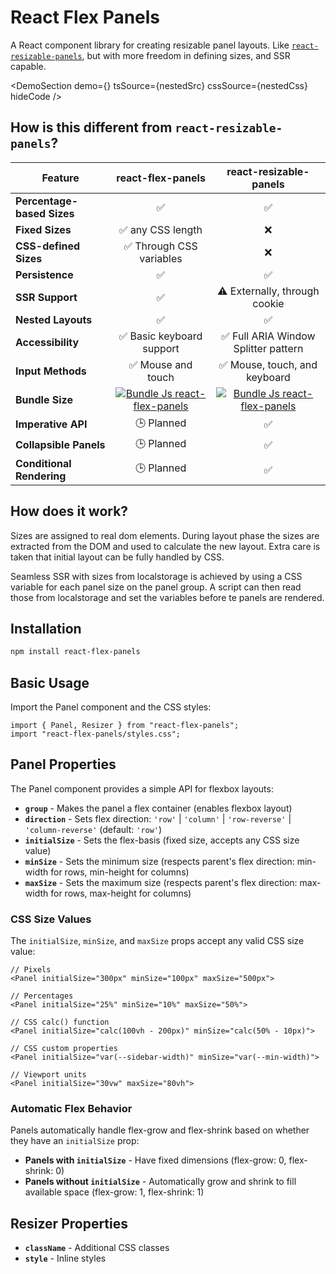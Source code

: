 
# React Flex Panels

A React component library for creating resizable panel layouts. Like [`react-resizable-panels`](https://github.com/bvaughn/react-resizable-panels), but with more freedom in defining sizes, and SSR capable.

<DemoSection
  demo={<NestedDemo />}
  tsSource={nestedSrc}
  cssSource={nestedCss}
  hideCode
/>

## How is this different from `react-resizable-panels`?

| Feature                    |                                                        react-flex-panels                                                         |                                                           react-resizable-panels                                                           |
| -------------------------- | :------------------------------------------------------------------------------------------------------------------------------: | :----------------------------------------------------------------------------------------------------------------------------------------: |
| **Percentage-based Sizes** |                                                                ✅                                                                |                                                                     ✅                                                                     |
| **Fixed Sizes**            |                                                        ✅ any CSS length                                                         |                                                                     ❌                                                                     |
| **CSS-defined Sizes**      |                                                     ✅ Through CSS variables                                                     |                                                                     ❌                                                                     |
| **Persistence**            |                                                                ✅                                                                |                                                                     ✅                                                                     |
| **SSR Support**            |                                                                ✅                                                                |                                                       ⚠️ Externally, through cookie                                                        |
| **Nested Layouts**         |                                                                ✅                                                                |                                                                     ✅                                                                     |
| **Accessibility**          |                                                    ✅ Basic keyboard support                                                     |                                                    ✅ Full ARIA Window Splitter pattern                                                    |
| **Input Methods**          |                                                        ✅ Mouse and touch                                                        |                                                       ✅ Mouse, touch, and keyboard                                                        |
| **Bundle Size**            | [![Bundle Js react-flex-panels](https://deno.bundlejs.com/badge?q=react-flex-panels)](https://bundlejs.com/?q=react-flex-panels) | [![Bundle Js react-flex-panels](https://deno.bundlejs.com/badge?q=react-resizable-panels)](https://bundlejs.com/?q=react-resizable-panels) |
| **Imperative API**         |                                                            🕒 Planned                                                            |                                                                     ✅                                                                     |
| **Collapsible Panels**     |                                                            🕒 Planned                                                            |                                                                     ✅                                                                     |
| **Conditional Rendering**  |                                                            🕒 Planned                                                            |                                                                     ✅                                                                     |

## How does it work?

Sizes are assigned to real dom elements. During layout phase the sizes are extracted from the DOM and used to calculate the new layout. Extra care is taken that initial layout can be fully handled by CSS.

Seamless SSR with sizes from localstorage is achieved by using a CSS variable for each panel size on the panel group. A script can then read those from localstorage and set the variables before te panels are rendered.

## Installation

```bash
npm install react-flex-panels
```

## Basic Usage

Import the Panel component and the CSS styles:

```tsx
import { Panel, Resizer } from "react-flex-panels";
import "react-flex-panels/styles.css";
```

## Panel Properties

The Panel component provides a simple API for flexbox layouts:

- **`group`** - Makes the panel a flex container (enables flexbox layout)
- **`direction`** - Sets flex direction: `'row'` | `'column'` | `'row-reverse'` | `'column-reverse'` (default: `'row'`)
- **`initialSize`** - Sets the flex-basis (fixed size, accepts any CSS size value)
- **`minSize`** - Sets the minimum size (respects parent's flex direction: min-width for rows, min-height for columns)
- **`maxSize`** - Sets the maximum size (respects parent's flex direction: max-width for rows, max-height for columns)

### CSS Size Values

The `initialSize`, `minSize`, and `maxSize` props accept any valid CSS size value:

```tsx
// Pixels
<Panel initialSize="300px" minSize="100px" maxSize="500px">

// Percentages
<Panel initialSize="25%" minSize="10%" maxSize="50%">

// CSS calc() function
<Panel initialSize="calc(100vh - 200px)" minSize="calc(50% - 10px)">

// CSS custom properties
<Panel initialSize="var(--sidebar-width)" minSize="var(--min-width)">

// Viewport units
<Panel initialSize="30vw" maxSize="80vh">
```

### Automatic Flex Behavior

Panels automatically handle flex-grow and flex-shrink based on whether they have an `initialSize` prop:

- **Panels with `initialSize`** - Have fixed dimensions (flex-grow: 0, flex-shrink: 0)
- **Panels without `initialSize`** - Automatically grow and shrink to fill available space (flex-grow: 1, flex-shrink: 1)

## Resizer Properties

- **`className`** - Additional CSS classes
- **`style`** - Inline styles

